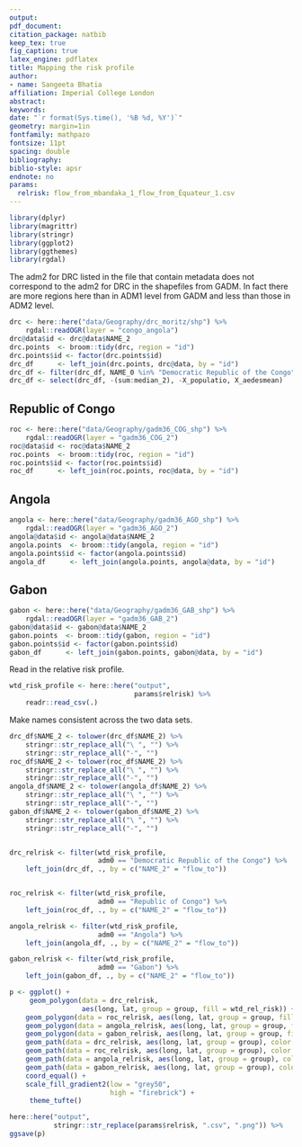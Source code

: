 ```yaml
---
output: 
pdf_document:
citation_package: natbib
keep_tex: true
fig_caption: true
latex_engine: pdflatex
title: Mapping the risk profile 
author:
- name: Sangeeta Bhatia
affiliation: Imperial College London
abstract: 
keywords: 
date: "`r format(Sys.time(), '%B %d, %Y')`"
geometry: margin=1in
fontfamily: mathpazo
fontsize: 11pt
spacing: double
bibliography: 
biblio-style: apsr
endnote: no
params:
  relrisk: flow_from_mbandaka_1_flow_from_Équateur_1.csv
---
```


```r
library(dplyr)
library(magrittr)
library(stringr)
library(ggplot2)
library(ggthemes)
library(rgdal)
```

The adm2 for DRC listed in the file that contain metadata does not
correspond to the adm2 for DRC in the shapefiles from GADM. In fact
there are more regions here than in ADM1 level from GADM and less than
those in ADM2 level.

```r
drc <- here::here("data/Geography/drc_moritz/shp") %>%
    rgdal::readOGR(layer = "congo_angola") 
drc@data$id <- drc@data$NAME_2
drc.points  <- broom::tidy(drc, region = "id")
drc.points$id <- factor(drc.points$id)
drc_df      <- left_join(drc.points, drc@data, by = "id")
drc_df <- filter(drc_df, NAME_0 %in% "Democratic Republic of the Congo")
drc_df <- select(drc_df, -(sum:median_2), -X_populatio, X_aedesmean)

```
## Republic of Congo

```r
roc <- here::here("data/Geography/gadm36_COG_shp") %>%
    rgdal::readOGR(layer = "gadm36_COG_2")
roc@data$id <- roc@data$NAME_2
roc.points  <- broom::tidy(roc, region = "id")
roc.points$id <- factor(roc.points$id)
roc_df      <- left_join(roc.points, roc@data, by = "id")

```
## Angola
```r
angola <- here::here("data/Geography/gadm36_AGO_shp") %>%
    rgdal::readOGR(layer = "gadm36_AGO_2")
angola@data$id <- angola@data$NAME_2
angola.points  <- broom::tidy(angola, region = "id")
angola.points$id <- factor(angola.points$id)
angola_df      <- left_join(angola.points, angola@data, by = "id")

```
## Gabon
```r
gabon <- here::here("data/Geography/gadm36_GAB_shp") %>%
    rgdal::readOGR(layer = "gadm36_GAB_2")
gabon@data$id <- gabon@data$NAME_2
gabon.points  <- broom::tidy(gabon, region = "id")
gabon.points$id <- factor(gabon.points$id)
gabon_df      <- left_join(gabon.points, gabon@data, by = "id")
```
Read in the relative risk profile.

```r
wtd_risk_profile <- here::here("output",
                               params$relrisk) %>%
    readr::read_csv(.) 
```

Make names consistent across the two data sets.

```r
drc_df$NAME_2 <- tolower(drc_df$NAME_2) %>%
    stringr::str_replace_all("\ ", "") %>%
    stringr::str_replace_all("-", "")
roc_df$NAME_2 <- tolower(roc_df$NAME_2) %>%
    stringr::str_replace_all("\ ", "") %>%
    stringr::str_replace_all("-", "")
angola_df$NAME_2 <- tolower(angola_df$NAME_2) %>%
    stringr::str_replace_all("\ ", "") %>%
    stringr::str_replace_all("-", "")
gabon_df$NAME_2 <- tolower(gabon_df$NAME_2) %>%
    stringr::str_replace_all("\ ", "") %>%
    stringr::str_replace_all("-", "")


drc_relrisk <- filter(wtd_risk_profile,
                      adm0 == "Democratic Republic of the Congo") %>%
    left_join(drc_df, ., by = c("NAME_2" = "flow_to"))


roc_relrisk <- filter(wtd_risk_profile,
                      adm0 == "Republic of Congo") %>%
    left_join(roc_df, ., by = c("NAME_2" = "flow_to"))

angola_relrisk <- filter(wtd_risk_profile,
                      adm0 == "Angola") %>%
    left_join(angola_df, ., by = c("NAME_2" = "flow_to"))

gabon_relrisk <- filter(wtd_risk_profile,
                      adm0 == "Gabon") %>%
    left_join(gabon_df, ., by = c("NAME_2" = "flow_to"))

```



```r
p <- ggplot() + 
     geom_polygon(data = drc_relrisk,
                  aes(long, lat, group = group, fill = wtd_rel_risk)) +
    geom_polygon(data = roc_relrisk, aes(long, lat, group = group, fill = wtd_rel_risk)) +
    geom_polygon(data = angola_relrisk, aes(long, lat, group = group, fill = wtd_rel_risk)) +
    geom_polygon(data = gabon_relrisk, aes(long, lat, group = group, fill = wtd_rel_risk)) +
    geom_path(data = drc_relrisk, aes(long, lat, group = group), color = "black" ) +
    geom_path(data = roc_relrisk, aes(long, lat, group = group), color = "blue" ) +
    geom_path(data = angola_relrisk, aes(long, lat, group = group), color = "red" ) +
    geom_path(data = gabon_relrisk, aes(long, lat, group = group), color = "gray" ) +
    coord_equal() +
    scale_fill_gradient2(low = "grey50",
                         high = "firebrick") +
     theme_tufte()

here::here("output",
           stringr::str_replace(params$relrisk, ".csv", ".png")) %>%
ggsave(p)
```
